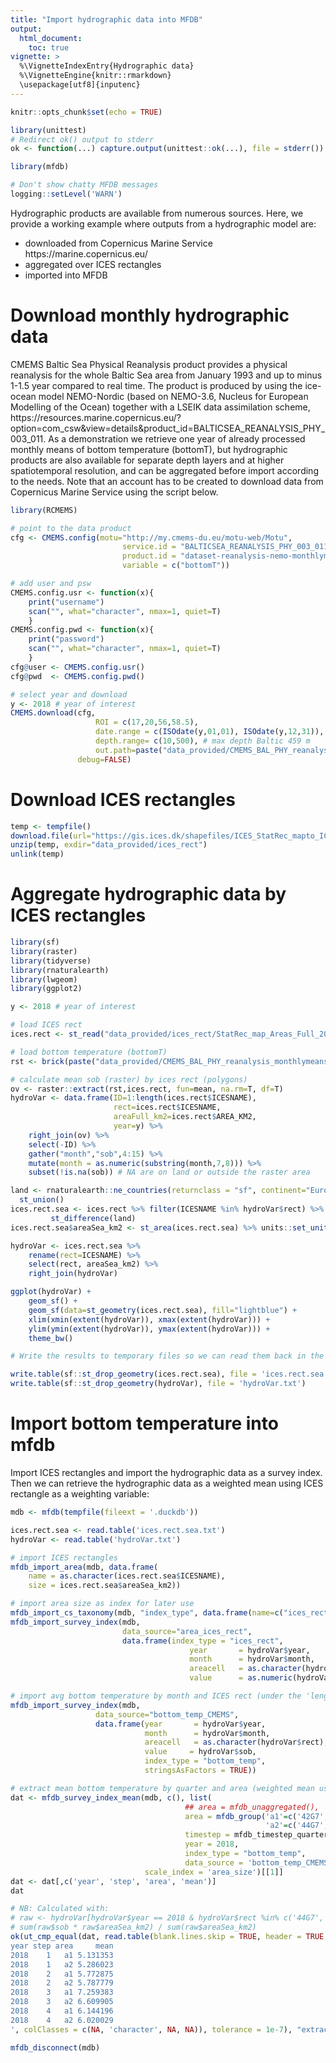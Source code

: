 ```yaml
---
title: "Import hydrographic data into MFDB"
output:
  html_document:
    toc: true
vignette: >
  %\VignetteIndexEntry{Hydrographic data}
  %\VignetteEngine{knitr::rmarkdown}
  \usepackage[utf8]{inputenc}
---
```


```r
knitr::opts_chunk$set(echo = TRUE)
```
```r
library(unittest)
# Redirect ok() output to stderr
ok <- function(...) capture.output(unittest::ok(...), file = stderr())
```
```r
library(mfdb)
```

```r
# Don't show chatty MFDB messages
logging::setLevel('WARN')
```

Hydrographic products are available from numerous sources. Here, we provide a working example where outputs from a hydrographic model are:

* downloaded from Copernicus Marine Service https://marine.copernicus.eu/
* aggregated over ICES rectangles
* imported into MFDB


# Download monthly hydrographic data
CMEMS Baltic Sea Physical Reanalysis product provides a physical reanalysis for the whole Baltic Sea area from January 1993 and up to minus 1-1.5 year compared to real time. The product is produced by using the ice-ocean model NEMO-Nordic (based on NEMO-3.6, Nucleus for European Modelling of the Ocean) together with a LSEIK data assimilation scheme, https://resources.marine.copernicus.eu/?option=com_csw&view=details&product_id=BALTICSEA_REANALYSIS_PHY_003_011. As a demonstration we retrieve one year of already processed monthly means of bottom temperature (bottomT), but hydrographic products are also available for separate depth layers and at higher spatiotemporal resolution, and can be aggregated before import according to the needs. Note that an account has to be created to download data from Copernicus Marine Service using the script below.


```r
library(RCMEMS)

# point to the data product
cfg <- CMEMS.config(motu="http://my.cmems-du.eu/motu-web/Motu",
                         service.id = "BALTICSEA_REANALYSIS_PHY_003_011-TDS",
                         product.id = "dataset-reanalysis-nemo-monthlymeans",
                         variable = c("bottomT"))

# add user and psw
CMEMS.config.usr <- function(x){
    print("username")
    scan("", what="character", nmax=1, quiet=T)
    }
CMEMS.config.pwd <- function(x){
    print("password")
    scan("", what="character", nmax=1, quiet=T)
    }
cfg@user <- CMEMS.config.usr()
cfg@pwd  <- CMEMS.config.pwd()

# select year and download
y <- 2018 # year of interest
CMEMS.download(cfg,
                   ROI = c(17,20,56,58.5),
                   date.range = c(ISOdate(y,01,01), ISOdate(y,12,31)),
                   depth.range= c(10,500), # max depth Baltic 459 m
                   out.path=paste("data_provided/CMEMS_BAL_PHY_reanalysis_monthlymeans_",y,".nc",sep=""),
               debug=FALSE)
```

# Download ICES rectangles

```r
temp <- tempfile()
download.file(url="https://gis.ices.dk/shapefiles/ICES_StatRec_mapto_ICES_Areas.zip", temp)
unzip(temp, exdir="data_provided/ices_rect")
unlink(temp)
```


# Aggregate hydrographic data by ICES rectangles

```r
library(sf)
library(raster)
library(tidyverse)
library(rnaturalearth)
library(lwgeom)
library(ggplot2)

y <- 2018 # year of interest

# load ICES rect
ices.rect <- st_read("data_provided/ices_rect/StatRec_map_Areas_Full_20170124.dbf", quiet = T)

# load bottom temperature (bottomT)
rst <- brick(paste("data_provided/CMEMS_BAL_PHY_reanalysis_monthlymeans_",y,".nc",sep=""), varname="bottomT", lvar=4)

# calculate mean sob (raster) by ices rect (polygons)
ov <- raster::extract(rst,ices.rect, fun=mean, na.rm=T, df=T)
hydroVar <- data.frame(ID=1:length(ices.rect$ICESNAME),
                       rect=ices.rect$ICESNAME,
					   areaFull_km2=ices.rect$AREA_KM2,
					   year=y) %>%
    right_join(ov) %>%
    select(-ID) %>%
    gather("month","sob",4:15) %>%
    mutate(month = as.numeric(substring(month,7,8))) %>%
    subset(!is.na(sob)) # NA are on land or outside the raster area

land <- rnaturalearth::ne_countries(returnclass = "sf", continent="Europe", scale="large") %>%
  st_union()
ices.rect.sea <- ices.rect %>% filter(ICESNAME %in% hydroVar$rect) %>%
         st_difference(land)
ices.rect.sea$areaSea_km2 <- st_area(ices.rect.sea) %>% units::set_units(km^2)

hydroVar <- ices.rect.sea %>%
    rename(rect=ICESNAME) %>%
    select(rect, areaSea_km2) %>%
    right_join(hydroVar)

ggplot(hydroVar) +
    geom_sf() +
    geom_sf(data=st_geometry(ices.rect.sea), fill="lightblue") +
    xlim(xmin(extent(hydroVar)), xmax(extent(hydroVar))) +
    ylim(ymin(extent(hydroVar)), ymax(extent(hydroVar))) +
    theme_bw()	

# Write the results to temporary files so we can read them back in the next step

write.table(sf::st_drop_geometry(ices.rect.sea), file = 'ices.rect.sea.txt')
write.table(sf::st_drop_geometry(hydroVar), file = 'hydroVar.txt')
```

# Import bottom temperature into mfdb

Import ICES rectangles and import the hydrographic data as a survey index. Then we can retrieve the hydrographic data as a weighted mean using ICES rectangle as a weighting variable:

```r
mdb <- mfdb(tempfile(fileext = '.duckdb'))

ices.rect.sea <- read.table('ices.rect.sea.txt')
hydroVar <- read.table('hydroVar.txt')

# import ICES rectangles
mfdb_import_area(mdb, data.frame(
    name = as.character(ices.rect.sea$ICESNAME),
    size = ices.rect.sea$areaSea_km2))

# import area size as index for later use
mfdb_import_cs_taxonomy(mdb, "index_type", data.frame(name=c("ices_rect", "bottom_temp")))
mfdb_import_survey_index(mdb,
                         data_source="area_ices_rect",
                         data.frame(index_type = "ices_rect",
                                        year       = hydroVar$year,
                                        month      = hydroVar$month,
                                        areacell   = as.character(hydroVar$rect),
                                        value      = as.numeric(hydroVar$areaSea_km2)))

# import avg bottom temperature by month and ICES rect (under the 'length' field)
mfdb_import_survey_index(mdb,
                   data_source="bottom_temp_CMEMS",
                   data.frame(year       = hydroVar$year,
                              month      = hydroVar$month,
                              areacell   = as.character(hydroVar$rect),
                              value     = hydroVar$sob,
                              index_type = "bottom_temp",
                              stringsAsFactors = TRUE))

# extract mean bottom temperature by quarter and area (weighted mean using rectangle area)
dat <- mfdb_survey_index_mean(mdb, c(), list(
                                       ## area = mfdb_unaggregated(),
                                       area = mfdb_group('a1'=c('42G7','42G8','42G9','43G7','43G8','43G9'),
                                                         'a2'=c('44G7','44G8','44G9','45G7','45G8','45G9')),
                                       timestep = mfdb_timestep_quarterly,
                                       year = 2018,
                                       index_type = "bottom_temp",
                                       data_source = 'bottom_temp_CMEMS'),
                              scale_index = 'area_size')[[1]]
dat <- dat[,c('year', 'step', 'area', 'mean')]
dat
```

```r
# NB: Calculated with:
# raw <- hydroVar[hydroVar$year == 2018 & hydroVar$rect %in% c('44G7','44G8','44G9','45G7','45G8','45G9') & hydroVar$month %in% c(1,2,3),]
# sum(raw$sob * raw$areaSea_km2) / sum(raw$areaSea_km2)
ok(ut_cmp_equal(dat, read.table(blank.lines.skip = TRUE, header = TRUE, stringsAsFactors = FALSE, text = '
year step area     mean
2018    1   a1 5.131353
2018    1   a2 5.286023
2018    2   a1 5.772875
2018    2   a2 5.787779
2018    3   a1 7.259383
2018    3   a2 6.609905
2018    4   a1 6.144196
2018    4   a2 6.020029
', colClasses = c(NA, 'character', NA, NA)), tolerance = 1e-7), "extract mean bottom temperature by quarter and area")
```

```r
mfdb_disconnect(mdb)
```
